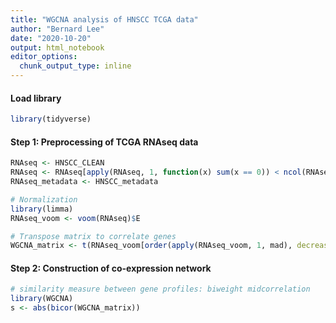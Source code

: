 ```yaml
---
title: "WGCNA analysis of HNSCC TCGA data"
author: "Bernard Lee"
date: "2020-10-20"
output: html_notebook
editor_options: 
  chunk_output_type: inline
---
```


#### Load library
```r
library(tidyverse)
```

#### Step 1: Preprocessing of TCGA RNAseq data
```r
RNAseq <- HNSCC_CLEAN
RNAseq <- RNAseq[apply(RNAseq, 1, function(x) sum(x == 0)) < ncol(RNAseq)*0.8, ]
RNAseq_metadata <- HNSCC_metadata

# Normalization
library(limma)
RNAseq_voom <- voom(RNAseq)$E

# Transpose matrix to correlate genes
WGCNA_matrix <- t(RNAseq_voom[order(apply(RNAseq_voom, 1, mad), decreasing = TRUE)[1:5000], ])
```

#### Step 2: Construction of co-expression network
```r
# similarity measure between gene profiles: biweight midcorrelation
library(WGCNA)
s <- abs(bicor(WGCNA_matrix))
```






